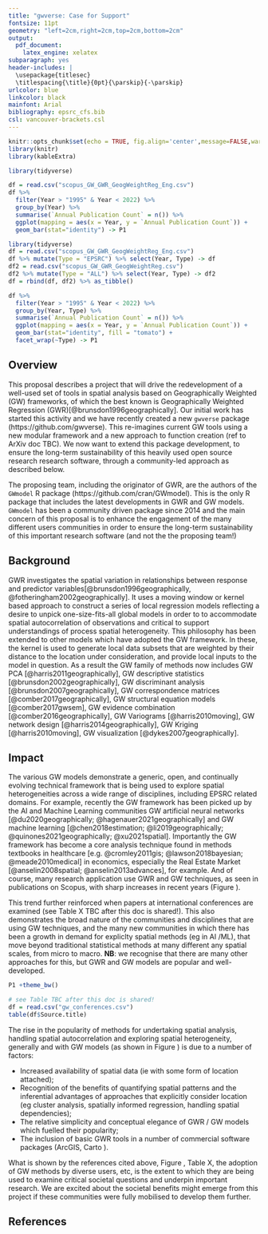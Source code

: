 ```yaml
---
title: "gwverse: Case for Support"
fontsize: 11pt
geometry: "left=2cm,right=2cm,top=2cm,bottom=2cm"
output: 
  pdf_document:
    latex_engine: xelatex
subparagraph: yes
header-includes: |
  \usepackage{titlesec}
  \titlespacing{\title}{0pt}{\parskip}{-\parskip}
urlcolor: blue
linkcolor: black
mainfont: Arial
bibliography: epsrc_cfs.bib
csl: vancouver-brackets.csl
---
```


\vspace{-10truemm}

 
```r
knitr::opts_chunk$set(echo = TRUE, fig.align='center',message=FALSE,warning=FALSE)
library(knitr)
library(kableExtra)
```


```r
library(tidyverse)

df = read.csv("scopus_GW_GWR_GeogWeightReg_Eng.csv")
df %>% 
  filter(Year > "1995" & Year < 2022) %>% 
  group_by(Year) %>% 
  summarise(`Annual Publication Count` = n()) %>%
  ggplot(mapping = aes(x = Year, y = `Annual Publication Count`)) + 
  geom_bar(stat="identity") -> P1
```
```r
library(tidyverse)
df = read.csv("scopus_GW_GWR_GeogWeightReg_Eng.csv")
df %>% mutate(Type = "EPSRC") %>% select(Year, Type) -> df
df2 = read.csv("scopus_GW_GWR_GeogWeightReg.csv")
df2 %>% mutate(Type = "ALL") %>% select(Year, Type) -> df2
df = rbind(df, df2) %>% as_tibble() 

df %>% 
  filter(Year > "1995" & Year < 2022) %>% 
  group_by(Year, Type) %>% 
  summarise(`Annual Publication Count` = n()) %>%
  ggplot(mapping = aes(x = Year, y = `Annual Publication Count`)) + 
  geom_bar(stat="identity", fill = "tomato") +
  facet_wrap(~Type) -> P1
```

## Overview 

This proposal describes a project that will drive the redevelopment of a well-used set of tools in spatial analysis based on Geographically Weighted (GW) frameworks, of which the best known is Geographically Weighted Regression (GWR)[@brunsdon1996geographically]. Our initial work has started this activity and we have recently created a new `gwverse` package (https://github.com/gwverse). This re-imagines current GW tools using a new modular framework and a new approach to function creation (ref to ArXiv doc TBC). We now want to extend this package development, to ensure the long-term sustainability of this heavily used open source research research software, through a community-led approach as described below.

The proposing team, including the originator of GWR, are the authors of the `GWmodel` R package (https://github.com/cran/GWmodel). This is the only R package that includes the latest developments in GWR and GW models. `GWmodel` has been a community driven package since 2014 and the main concern of this proposal is to enhance the engagement of the many different users communities in order to ensure the long-term sustainability of this important research software (and not the the proposing team!)

## Background

GWR investigates the spatial variation in relationships between response and predictor variables[@brunsdon1996geographically, @fotheringham2002geographically]. It uses a moving window or kernel based approach to construct a series of local regression models reflecting a desire to  unpick one-size-fits-all global models in order to to accommodate spatial autocorrelation of observations and critical to support understandings of process spatial heterogeneity. This philosophy has been extended to other models which have adopted the GW framework. In these, the kernel is used to generate local data subsets that are weighted by their distance to the location under consideration, and provide local inputs to the model in question. As a result the GW family of methods now includes GW PCA [@harris2011geographically], GW descriptive statistics [@brunsdon2002geographically], GW discriminant analysis [@brunsdon2007geographically], GW correspondence matrices  [@comber2017geographically], GW structural equation models [@comber2017gwsem], GW evidence combination [@comber2016geographically], GW Variograms [@harris2010moving], GW network design [@harris2014geographically], GW Kriging [@harris2010moving], GW visualization [@dykes2007geographically]. 

## Impact

The various GW models demonstrate a generic, open, and continually evolving technical framework that is being used to explore spatial heterogeneities across a wide range of disciplines, including EPSRC related domains. For example, recently the GW framework has been picked up by the AI and Machine Learning communities GW artificial neural networks [@du2020geographically; @hagenauer2021geographically] and GW machine learning [@chen2018estimation; @li2019geographically; @quinones2021geographically; @xu2021spatial]. Importantly the GW framework has become a core analysis technique found in methods textbooks in healthcare [e.g. @cromley2011gis; @lawson2018bayesian; @meade2010medical] in economics, especially the Real Estate Market [@anselin2008spatial; @anselin2013advances], for example. And of course, many research application use GWR and GW techniques, as seen in publications on Scopus, with sharp increases in recent years (Figure \ref{fig:fig1}). 

This trend further reinforced when papers at international conferences are examined (see Table X TBC after this doc is shared!). This also demonstrates the broad nature of the communities and disciplines that are using GW techniques, and the many new communities in which there has been a growth in demand for expliclty spatial  methods (eg in AI /ML), that move  beyond traditional statistical methods at many different any spatial scales, from micro to macro. **NB**: we recognise that there are many other approaches for this, but GWR and GW models are popular and well-developed.

```r
P1 +theme_bw()
```

```r
# see Table TBC after this doc is shared!
df = read.csv("gw_conferences.csv")
table(df$Source.title)
```

The rise in the popularity of methods for undertaking spatial analysis, handling spatial autocorrelation and exploring spatial heterogeneity, generally and with GW models (as shown in Figure \ref{fig:fig1}) is due to a number of factors: 

- Increased availability of spatial data (ie with some form of location attached);
- Recognition of the benefits of quantifying spatial patterns and the inferential advantages of approaches that explicitly consider location (eg cluster analysis, spatially informed regression, handling spatial dependencies);
- The relative simplicity and conceptual elegance of GWR / GW models which fuelled their popularity;
- The inclusion of basic GWR tools in a number of commercial software packages (ArcGIS, Carto ). 

What is shown by the references cited above, Figure \ref{fig:fig1}, Table X, the adoption of GW methods by diverse users, etc, is the extent to which they are being used to examine critical societal questions and underpin important research. We are excited about the societal benefits might emerge from this project if these communities were fully mobilised to develop them further.


## References
